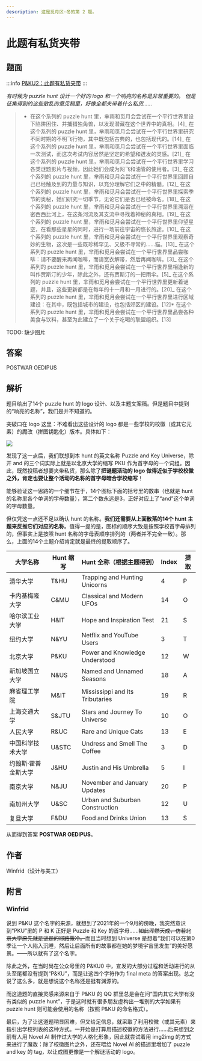 ```yaml
---
description: 这是觅月区·冬的第 2 题。
---
```


# 此题有私货夹带

## 题面

:::info
[P&KU2：此题有私货夹带](https://pnku2.pkupuzzle.art/#/game/miyue/winter_02)
:::

_有时候为 puzzle hunt 设计一个好的 logo 和一个响亮的名称是非常重要的。_
_但是征集得到的这些散乱的意见稿里，好像全都夹带着什么私货……_

> - 在这个系列的 puzzle hunt 里，芈雨和觅月会尝试在一个平行世界里设下陷阱困住、并捕猎独角兽，以发现潜藏在这个世界中的真相。\[4]_ 在这个系列的 puzzle hunt 里，芈雨和觅月会尝试在一个平行世界里研究不同时期的不明飞行物，其中既包括古典的，也包括现代的。\[14]_ 在这个系列的 puzzle hunt 里，芈雨和觅月会尝试在一个平行世界里面临一次测试，而这次考试内容居然是坚定的希望和迸发的灵感。\[21]_ 在这个系列的 puzzle hunt 里，芈雨和觅月会尝试在一个平行世界里学习各类谜题影片与视频，因此她们会成为网飞和油管的使用者。\[3]_ 在这个系列的 puzzle hunt 里，芈雨和觅月会尝试在一个平行世界里回顾自己已经触及到的力量与知识，以充分理解它们之中的精髓。\[12]_ 在这个系列的 puzzle hunt 里，芈雨和觅月会尝试在一个平行世界里探索季节的奥秘，她们研究一切季节，无论它们是否已经被命名。\[18]_ 在这个系列的 puzzle hunt 里，芈雨和觅月会尝试在一个平行世界里溯洄在密西西比河上，在这条河流及其支流中寻找着神秘的真相。\[19]_ 在这个系列的 puzzle hunt 里，芈雨和觅月会尝试在一个平行世界里仰望星空，在看那些星星的同时，进行一场前往宇宙的悠长旅途。\[10]_ 在这个系列的 puzzle hunt 里，芈雨和觅月会尝试在一个平行世界里观察奇妙的生物，这次是一些既珍稀罕见、又极不寻常的……猫。\[13]_ 在这个系列的 puzzle hunt 里，芈雨和觅月会尝试在一个平行世界里品尝咖啡：请不要醒来再闻咖啡，而请宽衣解带，然后再闻咖啡。\[3]_ 在这个系列的 puzzle hunt 里，芈雨和觅月会尝试在一个平行世界里相逢新的叫作贾斯汀的少年，除此之外，还有贾斯汀的一把雨伞。\[5]_ 在这个系列的 puzzle hunt 里，芈雨和觅月会尝试在一个平行世界里更新着谜题，并且，这些更新都是在每年的十一月和一月进行的。\[20]_ 在这个系列的 puzzle hunt 里，芈雨和觅月会尝试在一个平行世界里进行区域建设：在其中，既包括城市的建设，也包括郊区的建设。\[12]\* 在这个系列的 puzzle hunt 里，芈雨和觅月会尝试在一个平行世界里品尝各种美食与饮料，甚至为此建立了一个关于吃喝的联盟组织。\[13]

TODO: 缺少图片

## 答案

POSTWAR OEDIPUS

## 解析

题目给出了14个 puzzle hunt 的 logo 设计、以及主题文案稿。但是题目中提到的“响亮的名称”，我们是并不知道的。

突破口在 logo 这里：不难看出这些设计的 logo 都是一些学校的校徽（或其它元素）的魔改（拼图钥匙化）版本。具体如下：

![](./02-ci-ti-you-si-huo-jia-dai.assets/image_1.webp)

发现了这一点后，我们联想到本 hunt 的英文名称 Puzzle and Key Universe，除开 and 的三个词实际上就是以北京大学的缩写 PKU 作为首字母的一个词组。因此，既然投稿者想要夹带私货，那么除了**把谜题活动的 logo 做得近似于学校校徽之外，肯定也要让整个活动的名称的首字母暗合学校缩写**！

能够验证这一思路的一个细节在于，14个图标下面的括号里的数串（也就是 hunt 的名称里各个单词的字母数量），第二个数永远是3，正好对应上了“and”这个单词的字母数量。

但仅凭这一点还不足以确认 hunt 的名称。**我们还需要从上面散落的14个 hunt 主题来反推它们对应的名称**。值得一提的是，图标的顺序大致是按照学校首字母排列的，但事实上是按照 hunt 名称的字母表顺序排列的（两者并不完全一致）。那么，上面的14个主题介绍肯定就是最终的提取顺序了。

| 大学名称            | Hunt 缩写 | Hunt 全称（根据主题得到）       | Index | 提取 |
| ------------------- | --------- | ------------------------------- | ----- | ---- |
| 清华大学            | T\&HU     | Trapping and Hunting Unicorns   | 4     | P    |
| 卡内基梅隆大学      | C\&MU     | Classical and Modern UFOs       | 14    | O    |
| 哈尔滨工业大学      | H\&IT     | Hope and Inspiration Test       | 21    | S    |
| 纽约大学            | N\&YU     | Netflix and YouTube Users       | 3     | T    |
| 北京大学            | P&KU      | Power and Knowledge Understood  | 12    | W    |
| 新加坡国立大学      | N\&US     | Named and Unnamed Seasons       | 18    | A    |
| 麻省理工学院        | M\&IT     | Mississippi and Its Tributaries | 19    | R    |
| 上海交通大学        | S\&JTU    | Stars and Journey To Universe   | 10    | O    |
| 人民大学            | R\&UC     | Rare and Unique Cats            | 13    | E    |
| 中国科学技术大学    | U\&STC    | Undress and Smell The Coffee    | 3     | D    |
| 约翰斯·霍普金斯大学 | J\&HU     | Justin and His Umbrella         | 5     | I    |
| 南京大学            | N\&JU     | November and January Updates    | 20    | P    |
| 南加州大学          | U\&SC     | Urban and Suburban Construction | 12    | U    |
| 复旦大学            | F\&DU     | Food and Drinks Union           | 13    | S    |

从而得到答案 **POSTWAR OEDIPUS**。

## 作者

Winfrid（设计与美工）

## 附言

### Winfrid

说到 P&KU 这个名字的来源，就想到了2021年的一个9月的傍晚，我突然意识到“PKU”里的 P 和 K 正好是 Puzzle 和 Key 的首字母……~~如此浑然天成，仿若北京大学原先就是谜题的耶路撒冷。~~而且当时想到 Universe 是想着“我们可以在第0季让一个人陷入沉睡，然后让后面所有的故事都在她的梦境宇宙里发生”的美好愿景。——所以就有了这个名字。

除此之外，在当时尚在公众号里的 P&KU0 中，宣发的大部分过程和活动进行的从头至尾都没有提到“P&KU”，而是让这四个字符作为 final meta 的答案出现。总之说了这么多，就是想说这个名称还是挺有渊源的。

而这道题的直接灵感来源来自于 P&KU 的 QQ 群里总是会在问“国内其它大学有没有类似的 puzzle hunt”，于是这时就有很多朋友虚构出一堆别的大学如果有 puzzle hunt 则可能会使用的名称（按照 P&KU 的命名格式）。

最后，为了让这道题稍显困难，但又给足信息，就采取了利用校徽（或其元素）来指引出学校列表的这种方式。一开始是打算用描述校徽的方法进行……后来想到之前有人用 Novel AI 制作过大学的人格化形象，因此就尝试着用 img2img 的方式来进行了魔改：除了校徽图片之外，还在喂给 Novel AI 的描述里增加了 puzzle and key 的 tag，以让成图更像是一个解谜活动的 logo。
